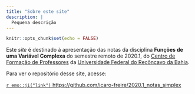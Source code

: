 ```yaml
---
title: "Sobre este site"
description: |
  Pequena descrição
---
```


```r
knitr::opts_chunk$set(echo = FALSE)
```

Este _site_  é destinado à apresentação das notas da disciplina **Funções de uma Variável Complexa** do semestre remoto de 2020.1, do [Centro de Formação de Professores][CFP] da [Universidade Federal do Recôncavo da Bahia][UFRB].

[CFP]: https://www.ufrb.edu.br/cfp/
[UFRB]: https://www.ufrb.edu.br/portal/

Para ver o repositório desse site, acesse:

[ `r emo::ji("link")` https://github.com/icaro-freire/2020.1_notas_simplex](https://github.com/icaro-freire/2020.1_notas_simplex)
